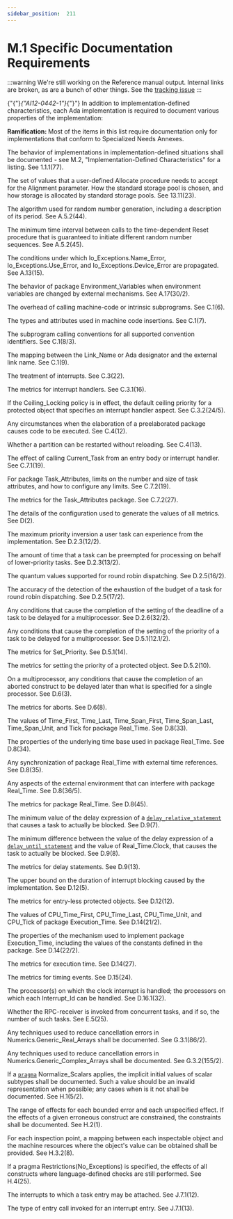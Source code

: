 ---
sidebar_position:  211
---

# M.1 Specific Documentation Requirements

:::warning
We're still working on the Reference manual output.  Internal links are broken,
as are a bunch of other things.
See the [tracking issue](https://github.com/ada-lang-io/ada-lang-io/issues/20)
:::


<p>{"{"}<em>{"AI12-0442-1"}</em>{"}"} In addition to implementation-defined characteristics, each Ada implementation is required to document various properties of the implementation: </p>
<Admonition type="note">
<p><strong>Ramification: </strong>Most of the items in this list require documentation only for implementations that conform to Specialized Needs Annexes. </p></Admonition>

<p>The behavior of implementations in implementation-defined situations shall be documented - see M.2, "Implementation-Defined Characteristics" for a listing. See 1.1.1(77).</p>
<p>The set of values that a user-defined Allocate procedure needs to accept for the Alignment parameter. How the standard storage pool is chosen, and how storage is allocated by standard storage pools. See 13.11(23).</p>
<p>The algorithm used for random number generation, including a description of its period. See A.5.2(44).</p>
<p>The minimum time interval between calls to the time-dependent Reset procedure that is guaranteed to initiate different random number sequences. See A.5.2(45).</p>
<p>The conditions under which Io_Exceptions.Name_Error, Io_Exceptions.Use_Error, and Io_Exceptions.Device_Error are propagated. See A.13(15).</p>
<p>The behavior of package Environment_Variables when environment variables are changed by external mechanisms. See A.17(30/2).</p>
<p>The overhead of calling machine-code or intrinsic subprograms. See C.1(6).</p>
<p>The types and attributes used in machine code insertions. See C.1(7).</p>
<p>The subprogram calling conventions for all supported convention identifiers. See C.1(8/3).</p>
<p>The mapping between the Link_Name or Ada designator and the external link name. See C.1(9).</p>
<p>The treatment of interrupts. See C.3(22).</p>
<p>The metrics for interrupt handlers. See C.3.1(16).</p>
<p>If the Ceiling_Locking policy is in effect, the default ceiling priority for a protected object that specifies an interrupt handler aspect. See C.3.2(24/5).</p>
<p>Any circumstances when the elaboration of a preelaborated package causes code to be executed. See C.4(12).</p>
<p>Whether a partition can be restarted without reloading. See C.4(13).</p>
<p>The effect of calling Current_Task from an entry body or interrupt handler. See C.7.1(19).</p>
<p>For package Task_Attributes, limits on the number and size of task attributes, and how to configure any limits. See C.7.2(19).</p>
<p>The metrics for the Task_Attributes package. See C.7.2(27).</p>
<p>The details of the configuration used to generate the values of all metrics. See D(2).</p>
<p>The maximum priority inversion a user task can experience from the implementation. See D.2.3(12/2).</p>
<p>The amount of time that a task can be preempted for processing on behalf of lower-priority tasks. See D.2.3(13/2).</p>
<p>The quantum values supported for round robin dispatching. See D.2.5(16/2).</p>
<p>The accuracy of the detection of the exhaustion of the budget of a task for round robin dispatching. See D.2.5(17/2).</p>
<p>Any conditions that cause the completion of the setting of the deadline of a task to be delayed for a multiprocessor. See D.2.6(32/2).</p>
<p>Any conditions that cause the completion of the setting of the priority of a task to be delayed for a multiprocessor. See D.5.1(12.1/2).</p>
<p>The metrics for Set_Priority. See D.5.1(14).</p>
<p>The metrics for setting the priority of a protected object. See D.5.2(10).</p>
<p>On a multiprocessor, any conditions that cause the completion of an aborted construct to be delayed later than what is specified for a single processor. See D.6(3).</p>
<p>The metrics for aborts. See D.6(8).</p>
<p>The values of Time_First, Time_Last, Time_Span_First, Time_Span_Last, Time_Span_Unit, and Tick for package Real_Time. See D.8(33).</p>
<p>The properties of the underlying time base used in package Real_Time. See D.8(34).</p>
<p>Any synchronization of package Real_Time with external time references. See D.8(35).</p>
<p>Any aspects of the external environment that can interfere with package Real_Time. See D.8(36/5).</p>
<p>The metrics for package Real_Time. See D.8(45).</p>
<p>The minimum value of the delay expression of a <code><a href="../AA-9/AA-9.6#S0268">delay_relative_statement</a></code> that causes a task to actually be blocked. See D.9(7).</p>
<p>The minimum difference between the value of the delay expression of a <code><a href="../AA-9/AA-9.6#S0267">delay_until_statement</a></code> and the value of Real_Time.Clock, that causes the task to actually be blocked. See D.9(8).</p>
<p>The metrics for delay statements. See D.9(13).</p>
<p>The upper bound on the duration of interrupt blocking caused by the implementation. See D.12(5).</p>
<p>The metrics for entry-less protected objects. See D.12(12).</p>
<p>The values of CPU_Time_First, CPU_Time_Last, CPU_Time_Unit, and CPU_Tick of package Execution_Time. See D.14(21/2).</p>
<p>The properties of the mechanism used to implement package Execution_Time, including the values of the constants defined in the package. See D.14(22/2).</p>
<p>The metrics for execution time. See D.14(27).</p>
<p>The metrics for timing events. See D.15(24).</p>
<p>The processor(s) on which the clock interrupt is handled; the processors on which each Interrupt_Id can be handled. See D.16.1(32).</p>
<p>Whether the RPC-receiver is invoked from concurrent tasks, and if so, the number of such tasks. See E.5(25).</p>
<p>Any techniques used to reduce cancellation errors in Numerics.Generic_Real_Arrays shall be documented. See G.3.1(86/2).</p>
<p>Any techniques used to reduce cancellation errors in Numerics.Generic_Complex_Arrays shall be documented. See G.3.2(155/2).</p>
<p>If a <code><a href="../AA-2/AA-2.8#S0019">pragma</a></code> Normalize_Scalars applies, the implicit initial values of scalar subtypes shall be documented. Such a value should be an invalid representation when possible; any cases when is it not shall be documented. See H.1(5/2).</p>
<p>The range of effects for each bounded error and each unspecified effect. If the effects of a given erroneous construct are constrained, the constraints shall be documented. See H.2(1).</p>
<p>For each inspection point, a mapping between each inspectable object and the machine resources where the object's value can be obtained shall be provided. See H.3.2(8).</p>
<p>If a pragma Restrictions(No_Exceptions) is specified, the effects of all constructs where language-defined checks are still performed. See H.4(25).</p>
<p>The interrupts to which a task entry may be attached. See J.7.1(12).</p>
<p>The type of entry call invoked for an interrupt entry. See J.7.1(13).</p>

